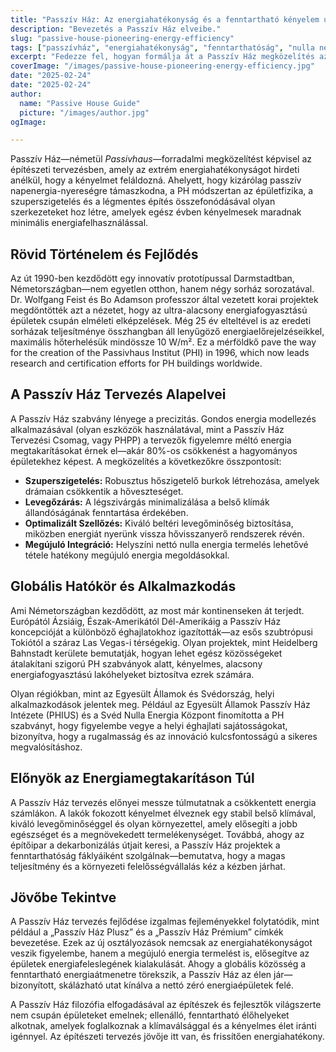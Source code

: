 ```yaml
---
title: "Passzív Ház: Az energiahatékonyság és a fenntartható kényelem úttörője"
description: "Bevezetés a Passzív Ház elveibe."
slug: "passive-house-pioneering-energy-efficiency"
tags: ["passzívház", "energiahatékonyság", "fenntarthatóság", "nulla nettó"]
excerpt: "Fedezze fel, hogyan formálja át a Passzív Ház megközelítés az építészetet—kiváló beltéri kényelmet, drámaian csökkentett energiafelhasználást és jelentős szén-dioxid-kibocsátás csökkentést biztosítva, függetlenül az épület típusától vagy éghajlatától."
coverImage: "/images/passive-house-pioneering-energy-efficiency.jpg"
date: "2025-02-24"
date: "2025-02-24"
author: 
  name: "Passive House Guide"
  picture: "/images/author.jpg"
ogImage: 

---
```

Passzív Ház—németül *Passivhaus*—forradalmi megközelítést képvisel az építészeti tervezésben, amely az extrém energiahatékonyságot hirdeti anélkül, hogy a kényelmet feláldozná. Ahelyett, hogy kizárólag passzív napenergia-nyereségre támaszkodna, a PH módszertan az épületfizika, a szuperszigetelés és a légmentes építés összefonódásával olyan szerkezeteket hoz létre, amelyek egész évben kényelmesek maradnak minimális energiafelhasználással.

## Rövid Történelem és Fejlődés

Az út 1990-ben kezdődött egy innovatív prototípussal Darmstadtban, Németországban—nem egyetlen otthon, hanem négy sorház sorozatával. Dr. Wolfgang Feist és Bo Adamson professzor által vezetett korai projektek megdöntötték azt a nézetet, hogy az ultra-alacsony energiafogyasztású épületek csupán elméleti elképzelések. Még 25 év elteltével is az eredeti sorházak teljesítménye összhangban áll lenyűgöző energiaelőrejelzéseikkel, maximális hőterhelésük mindössze 10 W/m². Ez a mérföldkő pave the way for the creation of the Passivhaus Institut (PHI) in 1996, which now leads research and certification efforts for PH buildings worldwide.
## A Passzív Ház Tervezés Alapelvei

A Passzív Ház szabvány lényege a precizitás. Gondos energia modellezés alkalmazásával (olyan eszközök használatával, mint a Passzív Ház Tervezési Csomag, vagy PHPP) a tervezők figyelemre méltó energia megtakarításokat érnek el—akár 80%-os csökkenést a hagyományos épületekhez képest. A megközelítés a következőkre összpontosít:
- **Szuperszigetelés:** Robusztus hőszigetelő burkok létrehozása, amelyek drámaian csökkentik a hőveszteséget.
- **Levegőzárás:** A légszivárgás minimalizálása a belső klímák állandóságának fenntartása érdekében.
- **Optimalizált Szellőzés:** Kiváló beltéri levegőminőség biztosítása, miközben energiát nyerünk vissza hővisszanyerő rendszerek révén.
- **Megújuló Integráció:** Helyszíni nettó nulla energia termelés lehetővé tétele hatékony megújuló energia megoldásokkal.

## Globális Hatókör és Alkalmazkodás

Ami Németországban kezdődött, az most már kontinenseken át terjedt. Európától Ázsiáig, Észak-Amerikától Dél-Amerikáig a Passzív Ház koncepcióját a különböző éghajlatokhoz igazították—az esős szubtrópusi Tokiótól a száraz Las Vegas-i térségekig. Olyan projektek, mint Heidelberg Bahnstadt kerülete bemutatják, hogyan lehet egész közösségeket átalakítani szigorú PH szabványok alatt, kényelmes, alacsony energiafogyasztású lakóhelyeket biztosítva ezrek számára.

Olyan régiókban, mint az Egyesült Államok és Svédország, helyi alkalmazkodások jelentek meg. Például az Egyesült Államok Passzív Ház Intézete (PHIUS) és a Svéd Nulla Energia Központ finomította a PH szabványt, hogy figyelembe vegye a helyi éghajlati sajátosságokat, bizonyítva, hogy a rugalmasság és az innováció kulcsfontosságú a sikeres megvalósításhoz.
## Előnyök az Energiamegtakarításon Túl

A Passzív Ház tervezés előnyei messze túlmutatnak a csökkentett energia számlákon. A lakók fokozott kényelmet élveznek egy stabil belső klímával, kiváló levegőminőséggel és olyan környezettel, amely elősegíti a jobb egészséget és a megnövekedett termelékenységet. Továbbá, ahogy az építőipar a dekarbonizálás útjait keresi, a Passzív Ház projektek a fenntarthatóság fáklyáiként szolgálnak—bemutatva, hogy a magas teljesítmény és a környezeti felelősségvállalás kéz a kézben járhat.

## Jövőbe Tekintve

A Passzív Ház tervezés fejlődése izgalmas fejleményekkel folytatódik, mint például a „Passzív Ház Plusz” és a „Passzív Ház Prémium” címkék bevezetése. Ezek az új osztályozások nemcsak az energiahatékonyságot veszik figyelembe, hanem a megújuló energia termelést is, elősegítve az épületek energiafeleslegének kialakulását. Ahogy a globális közösség a fenntartható energiaátmenetre törekszik, a Passzív Ház az élen jár—bizonyított, skálázható utat kínálva a nettó zéró energiaépületek felé.

A Passzív Ház filozófia elfogadásával az építészek és fejlesztők világszerte nem csupán épületeket emelnek; ellenálló, fenntartható élőhelyeket alkotnak, amelyek foglalkoznak a klímaválsággal és a kényelmes élet iránti igénnyel. Az építészeti tervezés jövője itt van, és frissítően energiahatékony.
